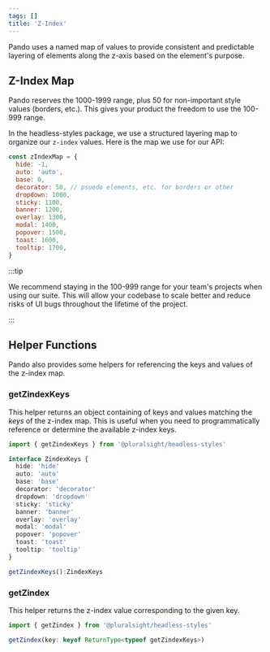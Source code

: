 ```yaml
---
tags: []
title: 'Z-Index'
---
```


Pando uses a named map of values to provide consistent and predictable layering of elements along the z-axis based on the element's purpose.

## Z-Index Map

Pando reserves the 1000-1999 range, plus 50 for non-important style values (borders, etc.). This gives your product the freedom to use the 100-999 range.

In the headless-styles package, we use a structured layering map to organize our `z-index` values. Here is the map we use for our API:

```javascript title="CSS z-index values"
const zIndexMap = {
  hide: -1,
  auto: 'auto',
  base: 0,
  decorator: 50, // psuedo elements, etc. for borders or other
  dropdown: 1000,
  sticky: 1100,
  banner: 1200,
  overlay: 1300,
  modal: 1400,
  popover: 1500,
  toast: 1600,
  tooltip: 1700,
}
```

:::tip

We recommend staying in the 100-999 range for your team's projects when using our suite. This will allow your codebase to scale better and reduce risks of UI bugs throughout the lifetime of the project.

:::

## Helper Functions

Pando also provides some helpers for referencing the keys and values of the z-index map.

### getZindexKeys

This helper returns an object containing of keys and values matching the _keys_ of the z-index map. This is useful when you need to programmatically reference or determine the available z-index keys.

```javascript
import { getZindexKeys } from '@pluralsight/headless-styles'
```

```typescript
interface ZindexKeys {
  hide: 'hide'
  auto: 'auto'
  base: 'base'
  decorator: 'decorator'
  dropdown: 'dropdown'
  sticky: 'sticky'
  banner: 'banner'
  overlay: 'overlay'
  modal: 'modal'
  popover: 'popover'
  toast: 'toast'
  tooltip: 'tooltip'
}

getZindexKeys():ZindexKeys
```

### getZindex

This helper returns the z-index value corresponding to the given key.

```javascript
import { getZindex } from '@pluralsight/headless-styles'
```

```typescript
getZindex(key: keyof ReturnType<typeof getZindexKeys>)
```
